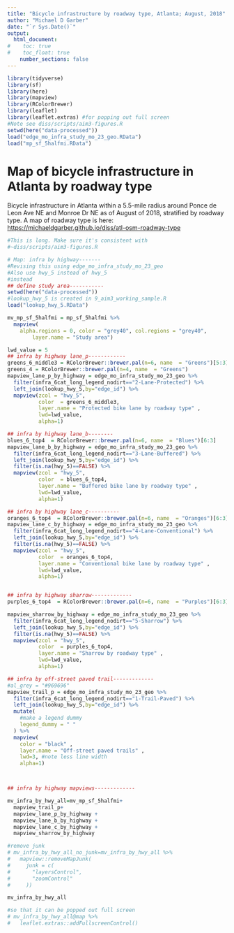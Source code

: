 ```yaml
---
title: "Bicycle infrastructure by roadway type, Atlanta; August, 2018"
author: "Michael D Garber"
date: "`r Sys.Date()`"
output:
  html_document:
#    toc: true
#    toc_float: true
    number_sections: false
---
```

```r
library(tidyverse)
library(sf)
library(here)
library(mapview)
library(RColorBrewer)
library(leaflet)
library(leaflet.extras) #for popping out full screen
#Note see diss/scripts/aim3-figures.R
setwd(here("data-processed"))
load("edge_mo_infra_study_mo_23_geo.RData")
load("mp_sf_5halfmi.RData")
```


# Map of bicycle infrastructure in Atlanta by roadway type

Bicycle infrastructure in Atlanta within a 5.5-mile radius around Ponce de Leon Ave NE and Monroe Dr NE as of August of 2018, stratified by roadway type. A map of roadway type is here: <https://michaeldgarber.github.io/diss/atl-osm-roadway-type>
```r
#This is long. Make sure it's consistent with 
#~diss/scripts/aim3-figures.R

# Map: infra by highway-------
#Revising this using edge_mo_infra_study_mo_23_geo
#Also use hwy_5 instead of hwy_5
#instead
## define study area-----------
setwd(here("data-processed"))
#lookup_hwy_5 is created in 9_aim3_working_sample.R
load("lookup_hwy_5.RData")

mv_mp_sf_5halfmi = mp_sf_5halfmi %>% 
  mapview(
    alpha.regions = 0, color = "grey40", col.regions = "grey40",
        layer.name = "Study area")

lwd_value = 5
## infra by highway lane_p------------
greens_6_middle3 = RColorBrewer::brewer.pal(n=6, name  = "Greens")[5:3]  
greens_4 = RColorBrewer::brewer.pal(n=4, name  = "Greens") 
mapview_lane_p_by_highway = edge_mo_infra_study_mo_23_geo %>% 
  filter(infra_6cat_long_legend_nodirt=="2-Lane-Protected") %>% 
  left_join(lookup_hwy_5,by="edge_id") %>% 
  mapview(zcol = "hwy_5",
          color  = greens_6_middle3,
          layer.name = "Protected bike lane by roadway type" ,
          lwd=lwd_value,
          alpha=1)

## infra by highway lane_b--------
blues_6_top4  = RColorBrewer::brewer.pal(n=6, name  = "Blues")[6:3] 
mapview_lane_b_by_highway = edge_mo_infra_study_mo_23_geo %>% 
  filter(infra_6cat_long_legend_nodirt=="3-Lane-Buffered") %>% 
  left_join(lookup_hwy_5,by="edge_id") %>%  
  filter(is.na(hwy_5)==FALSE) %>% 
  mapview(zcol = "hwy_5",
          color  = blues_6_top4,
          layer.name = "Buffered bike lane by roadway type" ,
          lwd=lwd_value,
          alpha=1)

## infra by highway lane_c----------
oranges_6_top4  = RColorBrewer::brewer.pal(n=6, name  = "Oranges")[6:3] 
mapview_lane_c_by_highway = edge_mo_infra_study_mo_23_geo %>% 
  filter(infra_6cat_long_legend_nodirt=="4-Lane-Conventional") %>% 
  left_join(lookup_hwy_5,by="edge_id") %>%  
  filter(is.na(hwy_5)==FALSE) %>% 
  mapview(zcol = "hwy_5",
          color  = oranges_6_top4,
          layer.name = "Conventional bike lane by roadway type" ,
          lwd=lwd_value,
          alpha=1)


## infra by highway sharrow-------------
purples_6_top4  = RColorBrewer::brewer.pal(n=6, name  = "Purples")[6:3] 

mapview_sharrow_by_highway = edge_mo_infra_study_mo_23_geo %>% 
  filter(infra_6cat_long_legend_nodirt=="5-Sharrow") %>% 
  left_join(lookup_hwy_5,by="edge_id") %>%  
  filter(is.na(hwy_5)==FALSE) %>% 
  mapview(zcol = "hwy_5",
          color  = purples_6_top4,
          layer.name = "Sharrow by roadway type" ,
          lwd=lwd_value,
          alpha=1)

## infra by off-street paved trail-------------
#al_grey = "#969696"
mapview_trail_p = edge_mo_infra_study_mo_23_geo %>% 
  filter(infra_6cat_long_legend_nodirt=="1-Trail-Paved") %>% 
  left_join(lookup_hwy_5,by="edge_id") %>%  
  mutate(
    #make a legend dummy
    legend_dummy = " "
  ) %>% 
  mapview( 
    color = "black" ,
    layer.name = "Off-street paved trails" ,
    lwd=3, #note less line width
    alpha=1)



## infra by highway mapviews-------------

mv_infra_by_hwy_all=mv_mp_sf_5halfmi+
  mapview_trail_p+
  mapview_lane_p_by_highway +
  mapview_lane_b_by_highway +
  mapview_lane_c_by_highway +
  mapview_sharrow_by_highway

#remove junk
# mv_infra_by_hwy_all_no_junk=mv_infra_by_hwy_all %>% 
#   mapview::removeMapJunk(
#     junk = c(
#       "layersControl",
#       "zoomControl"
#     ))

mv_infra_by_hwy_all

#so that it can be popped out full screen
# mv_infra_by_hwy_all@map %>% 
#   leaflet.extras::addFullscreenControl()
```
